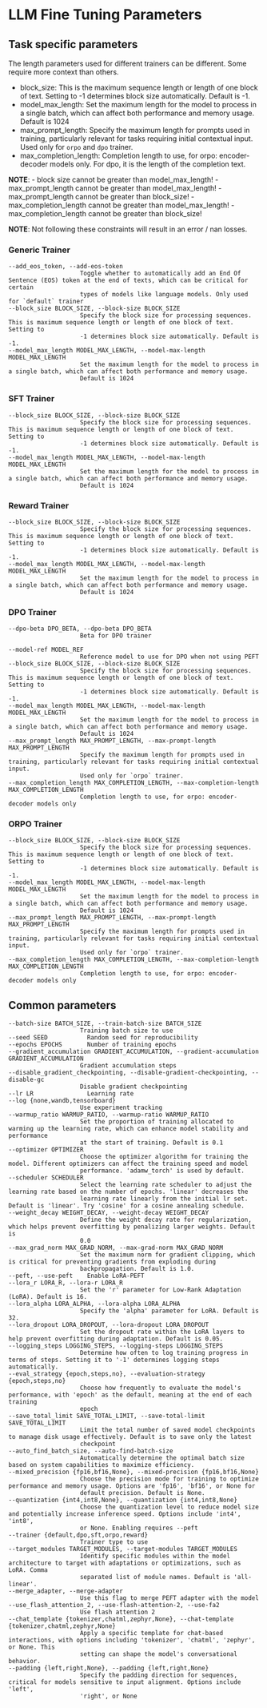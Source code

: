 # LLM Fine Tuning Parameters

## Task specific parameters


The length parameters used for different trainers can be different. Some require more context than others.

- block_size: This is the maximum sequence length or length of one block of text. Setting to -1 determines block size automatically. Default is -1.
- model_max_length: Set the maximum length for the model to process in a single batch, which can affect both performance and memory usage. Default is 1024
- max_prompt_length: Specify the maximum length for prompts used in training, particularly relevant for tasks requiring initial contextual input. Used only for `orpo` and `dpo` trainer.
- max_completion_length: Completion length to use, for orpo: encoder-decoder models only. For dpo, it is the length of the completion text.

**NOTE**:
    - block size cannot be greater than model_max_length!
    - max_prompt_length cannot be greater than model_max_length!
    - max_prompt_length cannot be greater than block_size!
    - max_completion_length cannot be greater than model_max_length!
    - max_completion_length cannot be greater than block_size!

**NOTE**: Not following these constraints will result in an error / nan losses.

### Generic Trainer

```
--add_eos_token, --add-eos-token
                    Toggle whether to automatically add an End Of Sentence (EOS) token at the end of texts, which can be critical for certain
                    types of models like language models. Only used for `default` trainer
--block_size BLOCK_SIZE, --block-size BLOCK_SIZE
                    Specify the block size for processing sequences. This is maximum sequence length or length of one block of text. Setting to
                    -1 determines block size automatically. Default is -1.
--model_max_length MODEL_MAX_LENGTH, --model-max-length MODEL_MAX_LENGTH
                    Set the maximum length for the model to process in a single batch, which can affect both performance and memory usage.
                    Default is 1024
```

### SFT Trainer

```
--block_size BLOCK_SIZE, --block-size BLOCK_SIZE
                    Specify the block size for processing sequences. This is maximum sequence length or length of one block of text. Setting to
                    -1 determines block size automatically. Default is -1.
--model_max_length MODEL_MAX_LENGTH, --model-max-length MODEL_MAX_LENGTH
                    Set the maximum length for the model to process in a single batch, which can affect both performance and memory usage.
                    Default is 1024
```

### Reward Trainer

```
--block_size BLOCK_SIZE, --block-size BLOCK_SIZE
                    Specify the block size for processing sequences. This is maximum sequence length or length of one block of text. Setting to
                    -1 determines block size automatically. Default is -1.
--model_max_length MODEL_MAX_LENGTH, --model-max-length MODEL_MAX_LENGTH
                    Set the maximum length for the model to process in a single batch, which can affect both performance and memory usage.
                    Default is 1024
```

### DPO Trainer

```
--dpo-beta DPO_BETA, --dpo-beta DPO_BETA
                    Beta for DPO trainer

--model-ref MODEL_REF
                    Reference model to use for DPO when not using PEFT
--block_size BLOCK_SIZE, --block-size BLOCK_SIZE
                    Specify the block size for processing sequences. This is maximum sequence length or length of one block of text. Setting to
                    -1 determines block size automatically. Default is -1.
--model_max_length MODEL_MAX_LENGTH, --model-max-length MODEL_MAX_LENGTH
                    Set the maximum length for the model to process in a single batch, which can affect both performance and memory usage.
                    Default is 1024
--max_prompt_length MAX_PROMPT_LENGTH, --max-prompt-length MAX_PROMPT_LENGTH
                    Specify the maximum length for prompts used in training, particularly relevant for tasks requiring initial contextual input.
                    Used only for `orpo` trainer.
--max_completion_length MAX_COMPLETION_LENGTH, --max-completion-length MAX_COMPLETION_LENGTH
                    Completion length to use, for orpo: encoder-decoder models only
```

### ORPO Trainer

```
--block_size BLOCK_SIZE, --block-size BLOCK_SIZE
                    Specify the block size for processing sequences. This is maximum sequence length or length of one block of text. Setting to
                    -1 determines block size automatically. Default is -1.
--model_max_length MODEL_MAX_LENGTH, --model-max-length MODEL_MAX_LENGTH
                    Set the maximum length for the model to process in a single batch, which can affect both performance and memory usage.
                    Default is 1024
--max_prompt_length MAX_PROMPT_LENGTH, --max-prompt-length MAX_PROMPT_LENGTH
                    Specify the maximum length for prompts used in training, particularly relevant for tasks requiring initial contextual input.
                    Used only for `orpo` trainer.
--max_completion_length MAX_COMPLETION_LENGTH, --max-completion-length MAX_COMPLETION_LENGTH
                    Completion length to use, for orpo: encoder-decoder models only
```


## Common parameters
```
--batch-size BATCH_SIZE, --train-batch-size BATCH_SIZE
                    Training batch size to use
--seed SEED           Random seed for reproducibility
--epochs EPOCHS       Number of training epochs
--gradient_accumulation GRADIENT_ACCUMULATION, --gradient-accumulation GRADIENT_ACCUMULATION
                    Gradient accumulation steps
--disable_gradient_checkpointing, --disable-gradient-checkpointing, --disable-gc
                    Disable gradient checkpointing
--lr LR               Learning rate
--log {none,wandb,tensorboard}
                    Use experiment tracking
--warmup_ratio WARMUP_RATIO, --warmup-ratio WARMUP_RATIO
                    Set the proportion of training allocated to warming up the learning rate, which can enhance model stability and performance
                    at the start of training. Default is 0.1
--optimizer OPTIMIZER
                    Choose the optimizer algorithm for training the model. Different optimizers can affect the training speed and model
                    performance. 'adamw_torch' is used by default.
--scheduler SCHEDULER
                    Select the learning rate scheduler to adjust the learning rate based on the number of epochs. 'linear' decreases the
                    learning rate linearly from the initial lr set. Default is 'linear'. Try 'cosine' for a cosine annealing schedule.
--weight_decay WEIGHT_DECAY, --weight-decay WEIGHT_DECAY
                    Define the weight decay rate for regularization, which helps prevent overfitting by penalizing larger weights. Default is
                    0.0
--max_grad_norm MAX_GRAD_NORM, --max-grad-norm MAX_GRAD_NORM
                    Set the maximum norm for gradient clipping, which is critical for preventing gradients from exploding during
                    backpropagation. Default is 1.0.
--peft, --use-peft    Enable LoRA-PEFT
--lora_r LORA_R, --lora-r LORA_R
                    Set the 'r' parameter for Low-Rank Adaptation (LoRA). Default is 16.
--lora_alpha LORA_ALPHA, --lora-alpha LORA_ALPHA
                    Specify the 'alpha' parameter for LoRA. Default is 32.
--lora_dropout LORA_DROPOUT, --lora-dropout LORA_DROPOUT
                    Set the dropout rate within the LoRA layers to help prevent overfitting during adaptation. Default is 0.05.
--logging_steps LOGGING_STEPS, --logging-steps LOGGING_STEPS
                    Determine how often to log training progress in terms of steps. Setting it to '-1' determines logging steps automatically.
--eval_strategy {epoch,steps,no}, --evaluation-strategy {epoch,steps,no}
                    Choose how frequently to evaluate the model's performance, with 'epoch' as the default, meaning at the end of each training
                    epoch
--save_total_limit SAVE_TOTAL_LIMIT, --save-total-limit SAVE_TOTAL_LIMIT
                    Limit the total number of saved model checkpoints to manage disk usage effectively. Default is to save only the latest
                    checkpoint
--auto_find_batch_size, --auto-find-batch-size
                    Automatically determine the optimal batch size based on system capabilities to maximize efficiency.
--mixed_precision {fp16,bf16,None}, --mixed-precision {fp16,bf16,None}
                    Choose the precision mode for training to optimize performance and memory usage. Options are 'fp16', 'bf16', or None for
                    default precision. Default is None.
--quantization {int4,int8,None}, --quantization {int4,int8,None}
                    Choose the quantization level to reduce model size and potentially increase inference speed. Options include 'int4', 'int8',
                    or None. Enabling requires --peft
--trainer {default,dpo,sft,orpo,reward}
                    Trainer type to use
--target_modules TARGET_MODULES, --target-modules TARGET_MODULES
                    Identify specific modules within the model architecture to target with adaptations or optimizations, such as LoRA. Comma
                    separated list of module names. Default is 'all-linear'.
--merge_adapter, --merge-adapter
                    Use this flag to merge PEFT adapter with the model
--use_flash_attention_2, --use-flash-attention-2, --use-fa2
                    Use flash attention 2
--chat_template {tokenizer,chatml,zephyr,None}, --chat-template {tokenizer,chatml,zephyr,None}
                    Apply a specific template for chat-based interactions, with options including 'tokenizer', 'chatml', 'zephyr', or None. This
                    setting can shape the model's conversational behavior.
--padding {left,right,None}, --padding {left,right,None}
                    Specify the padding direction for sequences, critical for models sensitive to input alignment. Options include 'left',
                    'right', or None
```